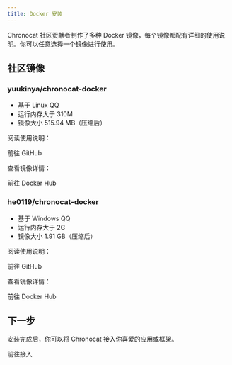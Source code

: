 ```yaml
---
title: Docker 安装
---
```



<UntrustedContents />

Chronocat 社区贡献者制作了多种 Docker
镜像，每个镜像都配有详细的使用说明。你可以任意选择一个镜像进行使用。

## 社区镜像

### yuukinya/chronocat-docker

- 基于 Linux QQ
- 运行内存大于 310M
- 镜像大小 515.94 MB（压缩后）

阅读使用说明：

<Link
  className="button button--secondary button--lg"
  to="https://github.com/yuuki-nya/chronocat-docker"
>
  <span>前往 GitHub</span>
</Link>

查看镜像详情：

<Link
  className="button button--secondary button--lg"
  to="https://hub.docker.com/r/yuukinya/chronocat-docker"
>
  <span>前往 Docker Hub</span>
</Link>

### he0119/chronocat-docker

- 基于 Windows QQ
- 运行内存大于 2G
- 镜像大小 1.91 GB（压缩后）

阅读使用说明：

<Link
  className="button button--secondary button--lg"
  to="https://github.com/he0119/chronocat-docker"
>
  <span>前往 GitHub</span>
</Link>

查看镜像详情：

<Link
  className="button button--secondary button--lg"
  to="https://hub.docker.com/r/he0119/chronocat-docker"
>
  <span>前往 Docker Hub</span>
</Link>

## 下一步

安装完成后，你可以将 Chronocat 接入你喜爱的应用或框架。

<Link
  className="button button--secondary button--lg button--normal"
  to="/connect"
>
  <span>前往接入</span>
</Link>
